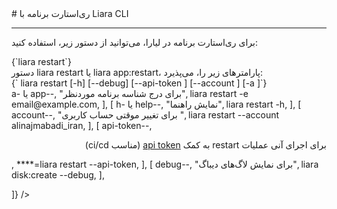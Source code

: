 

<Layout>
<Head>
<title>مستندات ری‌استارت برنامه با Liara CLI - لیارا</title>
<meta property="og:title" content="مستندات خدمات رایانش ابری لیارا" />
<meta property="og:description" content="مستندات مربوط به نحوه ری‌استارت برنامه در رابط کاربری خط فرمان لیارا"  />
<meta property="og:image" content="https://files.liara.ir/liara/logos/liara-poster.jpg" />
</Head>
# ری‌استارت برنامه با Liara CLI
<hr className="mb-2" />

برای 
ری‌استارت برنامه در لیارا، می‌توانید از دستور زیر، استفاده کنید: 

<div className="h-2" />
<div dir="ltr">
<Highlight className='bash'>
{`liara restart`}
</Highlight>
</div>
<div className="h-2" />
<Asciinema id="restart-app" />


<Section id="command-parameters" title="پارامترهای دستور" />
دستور <Important>liara restart</Important> یا <Important>liara app:restart</Important>، پارامترهای زیر را، می‌پذیرد:

<div className="h-2" />
<div dir="ltr">
<Highlight className='bash'>
{` liara restart [-h] [--debug] [--api-token <value>]  [--account <value>] [-a <value>]`}
</Highlight>
</div>

<Table headers={[
  "پارامتر",
  "توضیحات",
  "مثال",
]} data={[
  [
    <Important>a- یا app--</Important>,
    "برای درج شناسه برنامه موردنظر",
    <Important>liara restart -e email@example.com</Important>,
  ],
  [
    <Important>h- یا help--</Important>,
    "نمایش راهنما",
    <Important>liara restart -h</Important>,
  ],
  [
    <Important>account--</Important>,
    "برای تغییر موقتی حساب کاربری ",
    <Important>liara restart --account alinajmabadi_iran</Important>,
  ],
  [
    <Important>api-token--</Important>,
    <div dir="rtl">
    <p> برای اجرای آنی عملیات restart به کمک <a href="/references/api/about" className="text-[#2196f3] ">api token</a> (مناسب ci/cd)</p>
    </div>,
    <Important>****=liara restart --api-token</Important>,
  ],
  [
    <Important>debug--</Important>,
    "برای نمایش لاگ‌های دیباگ",
    <Important>liara disk:create --debug</Important>,
  ],
  
]} />
<div className="h-3" />

</Layout>